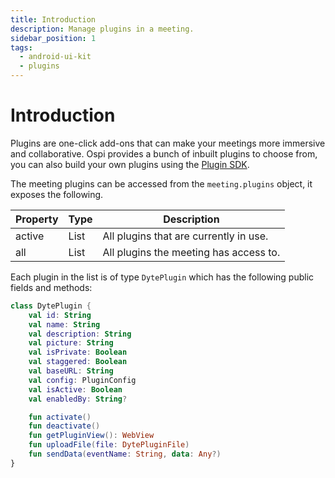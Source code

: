 ```yaml
---
title: Introduction
description: Manage plugins in a meeting.
sidebar_position: 1
tags:
  - android-ui-kit
  - plugins
---
```


# Introduction

Plugins are one-click add-ons that can make your meetings more immersive and collaborative. Ospi provides a bunch of inbuilt plugins to choose from, you can also build your own plugins using the [Plugin SDK](../../plugin-sdk/).

The meeting plugins can be accessed from the `meeting.plugins` object, it exposes the following.

| Property | Type | Description                            |
| -------- | ---- | -------------------------------------- |
| active   | List | All plugins that are currently in use. |
| all      | List | All plugins the meeting has access to. |

Each plugin in the list is of type `DytePlugin` which has the following public fields and methods:

```kotlin
class DytePlugin {
    val id: String
    val name: String
    val description: String
    val picture: String
    val isPrivate: Boolean
    val staggered: Boolean
    val baseURL: String
    val config: PluginConfig
    val isActive: Boolean
    val enabledBy: String?

    fun activate()
    fun deactivate()
    fun getPluginView(): WebView
    fun uploadFile(file: DytePluginFile)
    fun sendData(eventName: String, data: Any?)
}
```
